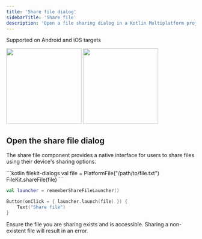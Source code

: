 ```yaml
---
title: 'Share file dialog'
sidebarTitle: 'Share file'
description: 'Open a file sharing dialog in a Kotlin Multiplatform project'
---
```


<Check>Supported on Android and iOS targets</Check>

<div className="flex justify-center gap-6">
  <img height="200" width="200" noZoom src="/images/share-file-ios.png" />
  <img height="200" width="200" noZoom src="/images/share-file-android.png" />
</div>

## Open the share file dialog

The share file component provides a native interface for users to share files using their device's sharing options.

<CodeGroup>
```kotlin filekit-dialogs
val file = PlatformFile("/path/to/file.txt")
FileKit.shareFile(file)
```

```kotlin filekit-dialogs-compose
val launcher = rememberShareFileLauncher()

Button(onClick = { launcher.launch(file) }) {
    Text("Share file")
}
```
</CodeGroup>

<Warning>
Ensure the file you are sharing exists and is accessible. Sharing a non-existent file will result in an error.
</Warning>
